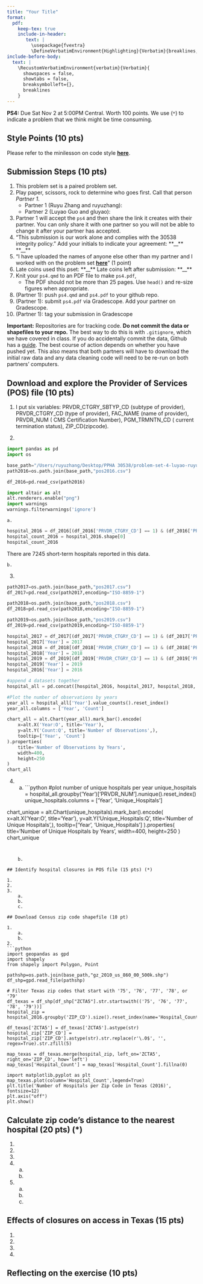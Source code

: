 ```yaml
---
title: "Your Title"
format: 
  pdf:
    keep-tex: true
    include-in-header: 
       text: |
         \usepackage{fvextra}
         \DefineVerbatimEnvironment{Highlighting}{Verbatim}{breaklines,commandchars=\\\{\}}
include-before-body:
  text: |
    \RecustomVerbatimEnvironment{verbatim}{Verbatim}{
      showspaces = false,
      showtabs = false,
      breaksymbolleft={},
      breaklines
    }
---
```


**PS4:** Due Sat Nov 2 at 5:00PM Central. Worth 100 points. 
We use (`*`) to indicate a problem that we think might be time consuming. 
    
## Style Points (10 pts) 
Please refer to the minilesson on code style
**[here](https://uchicago.zoom.us/rec/share/pG_wQ-pHTQrJTmqNn4rcrw5V194M2H2s-2jdy8oVhWHkd_yZt9o162IWurpA-fxU.BIQlSgZLRYctvzp-)**.

## Submission Steps (10 pts)
1. This problem set is a paired problem set.
2. Play paper, scissors, rock to determine who goes first. Call that person *Partner 1*.
    - Partner 1 (Ruyu Zhang and ruyuzhang):
    - Partner 2 (Luyao Guo and gluyao):
3. Partner 1 will accept the `ps4` and then share the link it creates with their partner. You can only share it with one partner so you will not be able to change it after your partner has accepted. 
4. "This submission is our work alone and complies with the 30538 integrity policy." Add your initials to indicate your agreement: \*\*\_\_\*\* \*\*\_\_\*\*
5. "I have uploaded the names of anyone else other than my partner and I worked with on the problem set **[here](https://docs.google.com/forms/d/185usrCREQaUbvAXpWhChkjghdGgmAZXA3lPWpXLLsts/edit)**"  (1 point)
6. Late coins used this pset: \*\*\_\_\*\* Late coins left after submission: \*\*\_\_\*\*
7. Knit your `ps4.qmd` to an PDF file to make `ps4.pdf`, 
    * The PDF should not be more than 25 pages. Use `head()` and re-size figures when appropriate. 
8. (Partner 1): push  `ps4.qmd` and `ps4.pdf` to your github repo.
9. (Partner 1): submit `ps4.pdf` via Gradescope. Add your partner on Gradescope.
10. (Partner 1): tag your submission in Gradescope

**Important:** Repositories are for tracking code. **Do not commit the data or shapefiles to your repo.** The best way to do this is with `.gitignore`, which we have covered in class. If you do accidentally commit the data, Github has a [guide](https://docs.github.com/en/repositories/working-with-files/managing-large-files/about-large-files-on-github#removing-files-from-a-repositorys-history). The best course of action depends on whether you have pushed yet. This also means that both partners will have to download the initial raw data and any data cleaning code will need to be re-run on both partners' computers. 

## Download and explore the Provider of Services (POS) file (10 pts)

1. I put six variables: PRVDR_CTGRY_SBTYP_CD (subtype of provider), PRVDR_CTGRY_CD (type of provider), FAC_NAME (name of provider), PRVDR_NUM ( CMS Certification Number), PGM_TRMNTN_CD ( current termination status), ZIP_CD(zipcode).

2. 
```python
import pandas as pd
import os

base_path="/Users/ruyuzhang/Desktop/PPHA 30538/problem-set-4-luyao-ruyu/dataset"
path2016=os.path.join(base_path,"pos2016.csv")

df_2016=pd.read_csv(path2016)

import altair as alt
alt.renderers.enable("png")
import warnings 
warnings.filterwarnings('ignore')
```

    a.
```python
hospital_2016 = df_2016[(df_2016['PRVDR_CTGRY_CD'] == 1) & (df_2016['PRVDR_CTGRY_SBTYP_CD'] == 1)]
hospital_count_2016 = hospital_2016.shape[0]
hospital_count_2016
 ```

There are 7245 short-term hospitals reported in this data.

    b.
3. 
```python
path2017=os.path.join(base_path,"pos2017.csv")
df_2017=pd.read_csv(path2017,encoding="ISO-8859-1")

path2018=os.path.join(base_path,"pos2018.csv")
df_2018=pd.read_csv(path2018,encoding="ISO-8859-1")

path2019=os.path.join(base_path,"pos2019.csv")
df_2019=pd.read_csv(path2019,encoding="ISO-8859-1")

hospital_2017 = df_2017[(df_2017['PRVDR_CTGRY_CD'] == 1) & (df_2017['PRVDR_CTGRY_SBTYP_CD'] == 1)]
hospital_2017['Year'] = 2017
hospital_2018 = df_2018[(df_2018['PRVDR_CTGRY_CD'] == 1) & (df_2018['PRVDR_CTGRY_SBTYP_CD'] == 1)]
hospital_2018['Year'] = 2018
hospital_2019 = df_2019[(df_2019['PRVDR_CTGRY_CD'] == 1) & (df_2019['PRVDR_CTGRY_SBTYP_CD'] == 1)]
hospital_2019['Year'] = 2019
hospital_2016['Year'] = 2016

#append 4 datasets together
hospital_all = pd.concat([hospital_2016, hospital_2017, hospital_2018, hospital_2019,], ignore_index=True)

#Plot the number of observations by years
year_all = hospital_all['Year'].value_counts().reset_index()
year_all.columns = ['Year', 'Count']

chart_all = alt.Chart(year_all).mark_bar().encode(
    x=alt.X('Year:O', title='Year'),
    y=alt.Y('Count:Q', title='Number of Observations',),
    tooltip=['Year', 'Count']
).properties(
    title='Number of Observations by Years',
    width=400,
    height=250
)
chart_all
```

4. 
    a.
```python
#plot number of unique hospitals per year
unique_hospitals = hospital_all.groupby('Year')['PRVDR_NUM'].nunique().reset_index()
unique_hospitals.columns = ['Year', 'Unique_Hospitals']

chart_unique = alt.Chart(unique_hospitals).mark_bar().encode(
    x=alt.X('Year:O', title='Year'),
    y=alt.Y('Unique_Hospitals:Q', title='Number of Unique Hospitals',),
    tooltip=['Year', 'Unique_Hospitals']
).properties(
    title='Number of Unique Hospitals by Years',
    width=400,
    height=250
)
chart_unique
```


    b.

## Identify hospital closures in POS file (15 pts) (*)

1. 
2. 
3. 
    a.
    b.
    c.

## Download Census zip code shapefile (10 pt) 

1. 
    a.
    b. 
2. 
```python
import geopandas as gpd
import shapely
from shapely import Polygon, Point

pathshp=os.path.join(base_path,"gz_2010_us_860_00_500k.shp")
df_shp=gpd.read_file(pathshp)

# Filter Texas zip codes that start with '75', '76', '77', '78', or '79'
df_texas = df_shp[df_shp["ZCTA5"].str.startswith(('75', '76', '77', '78', '79'))]
hospital_zip = hospital_2016.groupby('ZIP_CD').size().reset_index(name='Hospital_Count')

df_texas['ZCTA5'] = df_texas['ZCTA5'].astype(str)
hospital_zip['ZIP_CD'] = hospital_zip['ZIP_CD'].astype(str).str.replace(r'\.0$', '', regex=True).str.zfill(5)

map_texas = df_texas.merge(hospital_zip, left_on='ZCTA5', right_on='ZIP_CD', how='left')
map_texas['Hospital_Count'] = map_texas['Hospital_Count'].fillna(0)

import matplotlib.pyplot as plt
map_texas.plot(column='Hospital_Count',legend=True)
plt.title('Number of Hospitals per Zip Code in Texas (2016)', fontsize=12)
plt.axis("off")
plt.show()
```

## Calculate zip code’s distance to the nearest hospital (20 pts) (*)

1. 
2. 
3. 
4. 
    a.
    b.
5. 
    a.
    b.
    c.
    
## Effects of closures on access in Texas (15 pts)

1. 
2. 
3. 
4. 

## Reflecting on the exercise (10 pts) 

